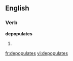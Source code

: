
==English==

===Verb===
'''depopulates'''

# {{third-person singular of|[[depopulate]]}}

[[fr:depopulates]]
[[vi:depopulates]]